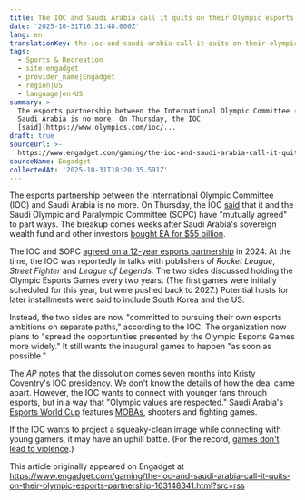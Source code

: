 ```yaml
---
title: The IOC and Saudi Arabia call it quits on their Olympic esports partnership
date: '2025-10-31T16:31:48.000Z'
lang: en
translationKey: the-ioc-and-saudi-arabia-call-it-quits-on-their-olympic-espo
tags:
  - Sports & Recreation
  - site|engadget
  - provider_name|Engadget
  - region|US
  - language|en-US
summary: >-
  The esports partnership between the International Olympic Committee (IOC) and
  Saudi Arabia is no more. On Thursday, the IOC
  [said](https://www.olympics.com/ioc/...
draft: true
sourceUrl: >-
  https://www.engadget.com/gaming/the-ioc-and-saudi-arabia-call-it-quits-on-their-olympic-esports-partnership-163148341.html?src=rss
sourceName: Engadget
collectedAt: '2025-10-31T18:20:35.591Z'
---
```

The esports partnership between the International Olympic Committee (IOC) and Saudi Arabia is no more. On Thursday, the IOC [said](https://www.olympics.com/ioc/news/ioc-statement-on-the-olympic-esports-games) that it and the Saudi Olympic and Paralympic Committee (SOPC) have "mutually agreed" to part ways. The breakup comes weeks after Saudi Arabia's sovereign wealth fund and other investors [bought EA for $55 billion](https://www.engadget.com/ea-confirms-it-will-go-private-in-55-billion-acquisition-133841614.html).

The IOC and SOPC [agreed on a 12-year esports partnership](https://www.engadget.com/the-first-olympic-esports-games-will-take-place-in-saudi-arabia-in-2025-154637804.html) in 2024. At the time, the IOC was reportedly in talks with publishers of _Rocket League_, _Street Fighter_ and _League of Legends_. The two sides discussed holding the Olympic Esports Games every two years. (The first games were initially scheduled for this year, but were pushed back to 2027.) Potential hosts for later installments were said to include South Korea and the US.

Instead, the two sides are now "committed to pursuing their own esports ambitions on separate paths," according to the IOC. The organization now plans to "spread the opportunities presented by the Olympic Esports Games more widely." It still wants the inaugural games to happen "as soon as possible."

The _AP_ [notes](https://apnews.com/article/ioc-saudi-arabia-esports-olympics-dd15c7f78f0442db30fbfd514c271df2) that the dissolution comes seven months into Kristy Coventry's IOC presidency. We don't know the details of how the deal came apart. However, the IOC wants to connect with younger fans through esports, but in a way that "Olympic values are respected." Saudi Arabia's [Esports World Cup](https://www.engadget.com/gaming/geoguessr-pulls-out-of-the-esports-world-cup-after-a-community-protest-151138984.html) features [MOBAs](https://www.engadget.com/2014-06-05-tracing-the-history-of-the-moba.html), shooters and fighting games.

If the IOC wants to project a squeaky-clean image while connecting with young gamers, it may have an uphill battle. (For the record, [games don't lead to violence](https://www.engadget.com/2018-03-07-video-game-violence-trump-meeting-esa-nra.html).)

This article originally appeared on Engadget at https://www.engadget.com/gaming/the-ioc-and-saudi-arabia-call-it-quits-on-their-olympic-esports-partnership-163148341.html?src=rss
